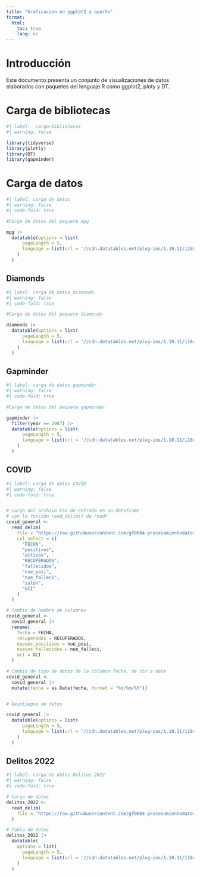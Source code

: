 ---
title: "Graficacion en ggplot2 y quarto"
format: 
  html: 
    toc: true
    lang: es
---

# Introducción

Este documento presenta un conjunto de visualizaciones de datos elaborados con paquetes del lenguaje R como ggplot2, ploty y DT.

# Carga de bibliotecas

```{r}
#| label:  carga-bibliotecas
#| warning: false

library(tidyverse)
library(plotly)
library(DT)
library(gapminder)


```

# Carga de datos

```{r}
#| label: carga de datos
#| warning: false  
#| code-fold: true

#Carga de datos del paquete mpg

mpg |>
  datatable(options = list(
      pageLength = 5,
      language = list(url = '//cdn.datatables.net/plug-ins/1.10.11/i18n/Spanish.json')
    )
  )
```

## Diamonds

```{r}
#| label: carga_de_datos_diamonds 
#| warning: false  
#| code-fold: true

#Carga de datos del paquete diamonds

diamonds |>
  datatable(options = list(
      pageLength = 5,
      language = list(url = '//cdn.datatables.net/plug-ins/1.10.11/i18n/Spanish.json')
    )
  )
```

## Gapminder

```{r}
#| label: carga de datos gapminder 
#| warning: false  
#| code-fold: true

#Carga de datos del paquete gapminder

gapminder |>
  filter(year == 2007) |>
  datatable(options = list(
      pageLength = 5,
      language = list(url = '//cdn.datatables.net/plug-ins/1.10.11/i18n/Spanish.json')
    )
  )
```

## COVID

```{r}
#| label: carga de datos COVID 
#| warning: false 
#| code-fold: true


# Carga del archivo CSV de entrada en un dataframe
# con la función read_delim() de readr
covid_general <-
  read_delim(
    file = "https://raw.githubusercontent.com/gf0604-procesamientodatosgeograficos/2023-i/main/datos/ministerio-salud/covid/05_30_22_CSV_GENERAL.csv",
    col_select = c(
      "FECHA",
      "positivos",
      "activos",
      "RECUPERADOS",
      "fallecidos",
      "nue_posi",
      "nue_falleci",
      "salon",
      "UCI"
    )
  )

# Cambio de nombre de columnas
covid_general <-
  covid_general |>
  rename(
    fecha = FECHA,
    recuperados = RECUPERADOS,
    nuevos_positivos = nue_posi,
    nuevos_fallecidos = nue_falleci,
    uci = UCI
  )

# Cambio de tipo de datos de la columna fecha, de str a date
covid_general <-
  covid_general |>
  mutate(fecha = as.Date(fecha, format = "%d/%m/%Y"))


# Despliegue de datos 

covid_general |>
  datatable(options = list(
      pageLength = 5,
      language = list(url = '//cdn.datatables.net/plug-ins/1.10.11/i18n/Spanish.json')
    )
  )


```

## Delitos 2022

```{r}
#| label: carga de datos Delitos 2022
#| warning: false 
#| code-fold: true

# Carga de datos
delitos_2022 <-
  read_delim(
    file = "https://raw.githubusercontent.com/gf0604-procesamientodatosgeograficos/2023-i/main/datos/oij/estadisticas-policiales/estadisticaspoliciales2022.csv"
  )

# Tabla de datos
delitos_2022 |>
  datatable(
    options = list(
      pageLength = 5,
      language = list(url = '//cdn.datatables.net/plug-ins/1.10.11/i18n/Spanish.json')
    )
  )
```



